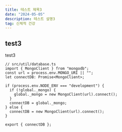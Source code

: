 ```yaml
---
title: 테스트 제목3
date: "2024-05-05"
description: 테스트 설명3
tag: 신체적 건강
---
```


## test3

test3

```tsx
// src/util/database.ts
import { MongoClient } from "mongodb";
const url = process.env.MONGO_URI || "";
let connectDB: Promise<MongoClient>;

if (process.env.NODE_ENV === "development") {
  if (!global._mongo) {
    global._mongo = new MongoClient(url).connect();
  }
  connectDB = global._mongo;
} else {
  connectDB = new MongoClient(url).connect();
}

export { connectDB };
```
